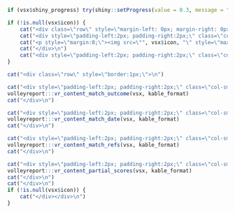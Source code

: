 ```r
if (vsx$shiny_progress) try(shiny::setProgress(value = 0.3, message = "Generating header"), silent = TRUE)
```

```r
if (!is.null(vsx$icon)) {
    cat("<div class=\"row\" style=\"margin-left: 0px; margin-right: 0px;\">\n")
    cat("<div style=\"padding-left:2px; padding-right:2px;\" class=\"col-sm-2 col\" style=\"padding-right: 0px;\">")
    cat("<p style=\"margin:0;\"><img src=\"", vsx$icon, "\" style=\"max-width: 90%; max-height: 90%;\" /></p>\n", sep = "")
    cat("</div>\n")
    cat("<div style=\"padding-left:2px; padding-right:2px;\" class=\"col-sm-10 col\">")
}

cat("<div class=\"row\" style=\"border:1px;\">\n")

cat("<div style=\"padding-left:2px; padding-right:2px;\" class=\"col-sm-3 col\">")
volleyreport:::vr_content_match_outcome(vsx, kable_format)
cat("</div>\n")

cat("<div style=\"padding-left:2px; padding-right:2px;\" class=\"col-sm-2 col\">")
volleyreport:::vr_content_match_date(vsx, kable_format)
cat("</div>\n")

cat("<div style=\"padding-left:2px; padding-right:2px;\" class=\"col-sm-2 col\">")
volleyreport:::vr_content_match_refs(vsx, kable_format)
cat("</div>\n")

cat("<div style=\"padding-left:2px; padding-right:2px;\" class=\"col-sm-5 col\">")
volleyreport:::vr_content_partial_scores(vsx, kable_format)
cat("</div>\n")
cat("</div>\n")
if (!is.null(vsx$icon)) {
    cat("</div></div>\n")
}
```

